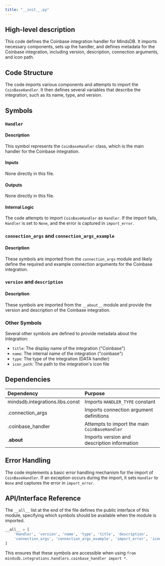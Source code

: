 ```yaml
---
title: "__init__.py"
---
```


## High-level description
This code defines the Coinbase integration handler for MindsDB. It imports necessary components, sets up the handler, and defines metadata for the Coinbase integration, including version, description, connection arguments, and icon path.

## Code Structure
The code imports various components and attempts to import the `CoinBaseHandler`. It then defines several variables that describe the integration, such as its name, type, and version.

## Symbols

### `Handler`
#### Description
This symbol represents the `CoinBaseHandler` class, which is the main handler for the Coinbase integration.

#### Inputs
None directly in this file.

#### Outputs
None directly in this file.

#### Internal Logic
The code attempts to import `CoinBaseHandler` as `Handler`. If the import fails, `Handler` is set to `None`, and the error is captured in `import_error`.

### `connection_args` and `connection_args_example`
#### Description
These symbols are imported from the `connection_args` module and likely define the required and example connection arguments for the Coinbase integration.

### `version` and `description`
#### Description
These symbols are imported from the `__about__` module and provide the version and description of the Coinbase integration.

### Other Symbols
Several other symbols are defined to provide metadata about the integration:
- `title`: The display name of the integration ("Coinbase")
- `name`: The internal name of the integration ("coinbase")
- `type`: The type of the integration (DATA handler)
- `icon_path`: The path to the integration's icon file

## Dependencies
| Dependency | Purpose |
|:-----------|:--------|
| mindsdb.integrations.libs.const | Imports `HANDLER_TYPE` constant |
| .connection_args | Imports connection argument definitions |
| .coinbase_handler | Attempts to import the main `CoinBaseHandler` |
| .__about__ | Imports version and description information |

## Error Handling
The code implements a basic error handling mechanism for the import of `CoinBaseHandler`. If an exception occurs during the import, it sets `Handler` to `None` and captures the error in `import_error`.

## API/Interface Reference
The `__all__` list at the end of the file defines the public interface of this module, specifying which symbols should be available when the module is imported.

```python
__all__ = [
    'Handler', 'version', 'name', 'type', 'title', 'description',
    'connection_args', 'connection_args_example', 'import_error', 'icon_path'
]
```

This ensures that these symbols are accessible when using `from mindsdb.integrations.handlers.coinbase_handler import *`.